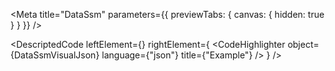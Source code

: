 
<Meta title="DataSsm" parameters={{ previewTabs: { canvas: { hidden: true } } }} />

<DescriptedCode
  leftElement={<DataSsmDesc />}
  rightElement={
    <CodeHighlighter
      object={DataSsmVisualJson}
      language={"json"}
      title={"Example"}
    />
  }
/>
